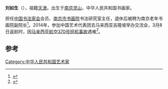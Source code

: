 '''刘如生'''（{{bd|1938年|1月22日|2014年|3月8日|catIdx=Liu}}），祖籍[[天津|天津]]。出生于[[南京|南京]][[灵山|灵山]]，中华人民共和国书画家。

担任[[中国书法家会|中国书法家会]]会员、[[南京市书画院|南京市书画院]]书法研究室主任，退休后被聘为南京老年书画院副院长<ref>{{cite news|title=马航失联航班乘客 刘如生夫妇|url=http://pic.news.sohu.com/detail-540315-2.shtml|accessdate=2014-03-09|newspaper=搜狐网|archive-url=https://web.archive.org/web/20140321191307/http://pic.news.sohu.com/detail-540315-2.shtml|archive-date=2014-03-21|dead-url=yes}}</ref>。2014年，参加中国艺术代表团去马来西亚吉隆坡举办交流会，3月8日返航时，因[[马来西亚航空370号班机事故|马来西亚航空370号班机事故]]遇难<ref>{{cite news|title=马航MH370航班乘客：刘如生|url=http://news.qq.com/a/20140308/009012.htm|accessdate=2014-03-09|newspaper=腾讯网|archive-date=2020-04-10|archive-url=https://web.archive.org/web/20200410235206/https://news.qq.com/a/20140308/009012.htm}}</ref>。

==参考==
{{reflist}}

[[Category:中华人民共和国艺术家|Category:中华人民共和国艺术家]]